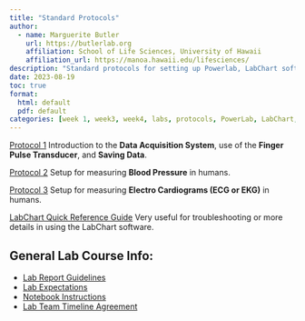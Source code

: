 ```yaml
---
title: "Standard Protocols"
author:
  - name: Marguerite Butler  
    url: https://butlerlab.org
    affiliation: School of Life Sciences, University of Hawaii
    affiliation_url: https://manoa.hawaii.edu/lifesciences/
description: "Standard protocols for setting up Powerlab, LabChart software to collect physiological data."
date: 2023-08-19
toc: true
format: 
  html: default
  pdf: default
categories: [week 1, week3, week4, labs, protocols, PowerLab, LabChart, finger pulse transducer, Blood Pressure, Human ECG, LabChart Quick Reference Guide]
---
```


[Protocol 1](p1-intro-finger-pulse.pdf) Introduction to the __Data Acquisition System__, use of the __Finger Pulse Transducer__, and __Saving Data__. 

[Protocol 2](p2-measuring-blood-pressure.pdf) Setup for measuring __Blood Pressure__ in humans. 

[Protocol 3](p3-human-ecg.pdf) Setup for measuring __Electro Cardiograms (ECG or EKG)__ in humans. 

[LabChart Quick Reference Guide](LabChart7_1_QRG.pdf) Very useful for troubleshooting or more details in using the LabChart software. 

## General Lab Course Info:

- [Lab Report Guidelines](../../labs-misc/Revised_Zool430L_lab_report_guidelines.pdf)
- [Lab Expectations](../../labs-misc/Lab-Expectations.pdf)
- [Notebook Instructions](../../labs-misc/notebookinstructionsMB.pdf)
- [Lab Team Timeline Agreement](../../labs-misc/Agreement-for-Group-Lab-Report-Timeline.pdf)

